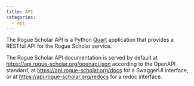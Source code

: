 ```yaml
---
title: API
categories:
  - api
---
```


The Rogue Scholar API is a Python [Quart](https://pgjones.gitlab.io/quart/) application that provides a RESTful API for the Rogue Scholar service.

The Rogue Scholar API documentation is served by default at [https://api.rogue-scholar.org/openapi.json](https://api.rogue-scholar.org/openapi.json) according to the OpenAPI standard, at [https://api.rogue-scholar.org/docs](https://api.rogue-scholar.org/docs) for a SwaggerUI interface, or at [https://api.rogue-scholar.org/redocs](https://api.rogue-scholar.org/redocs) for a redoc interface.
